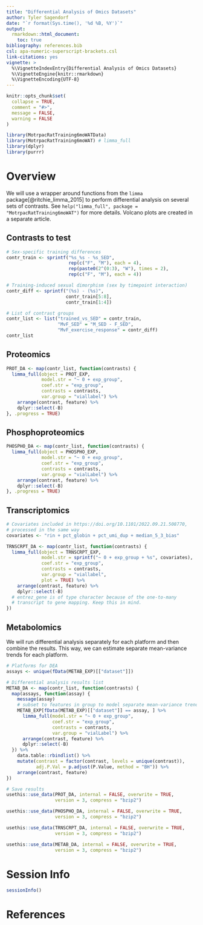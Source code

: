 ```yaml
---
title: "Differential Analysis of Omics Datasets"
author: Tyler Sagendorf
date: "`r format(Sys.time(), '%d %B, %Y')`"
output: 
  rmarkdown::html_document:
    toc: true
bibliography: references.bib
csl: apa-numeric-superscript-brackets.csl
link-citations: yes
vignette: >
  %\VignetteIndexEntry{Differential Analysis of Omics Datasets}
  %\VignetteEngine{knitr::rmarkdown}
  %\VignetteEncoding{UTF-8}
---
```


```r
knitr::opts_chunk$set(
  collapse = TRUE,
  comment = "#>",
  message = FALSE,
  warning = FALSE
)
```

```r
library(MotrpacRatTraining6moWATData)
library(MotrpacRatTraining6moWAT) # limma_full
library(dplyr)
library(purrr)
```

# Overview

We will use a wrapper around functions from the `limma` package[@ritchie_limma_2015] to perform differential analysis on several sets of contrasts. See `help("limma_full", package = "MotrpacRatTraining6moWAT")` for more details. Volcano plots are created in a separate article.

## Contrasts to test

```r
# Sex-specific training differences
contr_train <- sprintf("%s_%s - %s_SED",
                       rep(c("F", "M"), each = 4),
                       rep(paste0(2^(0:3), "W"), times = 2),
                       rep(c("F", "M"), each = 4))

# Training-induced sexual dimorphism (sex by timepoint interaction)
contr_diff <- sprintf("(%s) - (%s)",
                      contr_train[5:8],
                      contr_train[1:4])

# List of contrast groups
contr_list <- list("trained_vs_SED" = contr_train,
                   "MvF_SED" = "M_SED - F_SED",
                   "MvF_exercise_response" = contr_diff)
contr_list
```

## Proteomics

```r
PROT_DA <- map(contr_list, function(contrasts) {
  limma_full(object = PROT_EXP,
             model.str = "~ 0 + exp_group",
             coef.str = "exp_group",
             contrasts = contrasts,
             var.group = "viallabel") %>%
    arrange(contrast, feature) %>%
    dplyr::select(-B)
}, .progress = TRUE)
```

## Phosphoproteomics

```r
PHOSPHO_DA <- map(contr_list, function(contrasts) {
  limma_full(object = PHOSPHO_EXP,
             model.str = "~ 0 + exp_group",
             coef.str = "exp_group",
             contrasts = contrasts,
             var.group = "vialLabel") %>%
    arrange(contrast, feature) %>%
    dplyr::select(-B)
}, .progress = TRUE)
```

## Transcriptomics

```r
# Covariates included in https://doi.org/10.1101/2022.09.21.508770,
# processed in the same way
covariates <- "rin + pct_globin + pct_umi_dup + median_5_3_bias"

TRNSCRPT_DA <- map(contr_list, function(contrasts) {
  limma_full(object = TRNSCRPT_EXP,
             model.str = sprintf("~ 0 + exp_group + %s", covariates),
             coef.str = "exp_group",
             contrasts = contrasts,
             var.group = "viallabel",
             plot = TRUE) %>%
    arrange(contrast, feature) %>%
    dplyr::select(-B)
  # entrez_gene is of type character because of the one-to-many
  # transcript to gene mapping. Keep this in mind.
})
```

## Metabolomics

We will run differential analysis separately for each platform and then combine the results. This way, we can estimate separate mean-variance trends for each platform.

```r
# Platforms for DEA
assays <- unique(fData(METAB_EXP)[["dataset"]])

# Differential analysis results list
METAB_DA <- map(contr_list, function(contrasts) {
  map(assays, function(assay) {
    message(assay)
    # subset to features in group to model separate mean-variance trends
    METAB_EXP[fData(METAB_EXP)[["dataset"]] == assay, ] %>%
      limma_full(model.str = "~ 0 + exp_group",
                 coef.str = "exp_group",
                 contrasts = contrasts,
                 var.group = "vialLabel") %>%
      arrange(contrast, feature) %>%
      dplyr::select(-B)
  }) %>%
    data.table::rbindlist() %>%
    mutate(contrast = factor(contrast, levels = unique(contrast)),
           adj.P.Val = p.adjust(P.Value, method = "BH")) %>%
    arrange(contrast, feature)
})
```

```r
# Save results
usethis::use_data(PROT_DA, internal = FALSE, overwrite = TRUE,
                  version = 3, compress = "bzip2")

usethis::use_data(PHOSPHO_DA, internal = FALSE, overwrite = TRUE,
                  version = 3, compress = "bzip2")

usethis::use_data(TRNSCRPT_DA, internal = FALSE, overwrite = TRUE,
                  version = 3, compress = "bzip2")

usethis::use_data(METAB_DA, internal = FALSE, overwrite = TRUE,
                  version = 3, compress = "bzip2")
```

# Session Info

```r
sessionInfo()
```

# References
